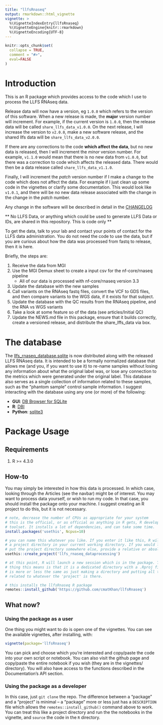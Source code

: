 ```yaml
---
title: "llfsRnaseq"
output: rmarkdown::html_vignette
vignette: >
  %\VignetteIndexEntry{llfsRnaseq}
  %\VignetteEngine{knitr::rmarkdown}
  %\VignetteEncoding{UTF-8}
---
```


```r
knitr::opts_chunk$set(
  collapse = TRUE,
  comment = "#>",
  eval=FALSE
)
```

# Introduction

This is an R package which provides access to the code which I use to process 
the LLFS RNAseq data.  

Release data will now have a version, eg `1.0.0` which refers to the version 
of this software. When a new release is made, the **major** version number 
will increment. For example, if the current version is `1.0.0`, 
then the release data will be called `share_llfs_data_v1.0.0`. 
On the next release, I will increase the version to `v2.0.0`, make a new 
software release, and the shared llfs data will be `share_llfs_data_v2.0.0`.  

If there are any corrections to the code **which affect the data**, but no 
new data is released, then I will increment the *minor* version number. For 
example, `v1.1.0` would mean that there is no new data from `v1.0.0`, but there 
was a correction to code which affects the released data. There would then be a 
data release called `share_llfs_data_v1.1.0`.  

Finally, I will increment the *patch* version number if I make a change to the 
code which does not affect the data. For example if I just clean up some code 
in the vignettes or clarify some documentation. This would look like `v1.0.1`, 
and there will be no new data release associated with the change in the change 
in the *patch* number.  

Any change in the software will be described in detail in the 
[CHANGELOG](articles/news.html)

** No LLFS Data, or anything which could be used to generate LLFS Data or IDs, 
are shared in this repository. This is code only **  

To get the data, talk to your lab and contact your points of contact for the 
LLFS data administration. You do not need the code to use the data, but if you 
are curious about how the data was processed from fastq to release, then it is 
here.  

Briefly, the steps are:

1. Receive the data from MGI
2. Use the MGI Demux sheet to create a input csv for the nf-core/rnaseq pipeline
    - All of our data is processed with nf-core/rnaseq version 3.3
3. Update the database with the new samples
4. Call variants on the RNAseq fastq files, convert the VCF to GDS files, and 
   then compare variants to the WGS data, if it exists for that subject.
5. Update the database with the QC results from the RNAseq pipeline, and 
   the RNA vs WGS variants
6. Take a look at some feature so of the data (see articles/Initial QC)
7. Update the NEWS.md file in this package, ensure that it builds correctly, 
  create a versioned release, and distribute the share_lffs_data via box.  

# The database

The [llfs_rnaseq_database.sqlite](articles/database-overview.html) is now 
distributed along with the released LLFS RNAseq data. It is intended to be a 
formally normalized database that allows me (and you, if you want to use it) 
to re-name samples without losing any information about what the original 
label was, or lose any connection to the metrics which were generated under the 
original label. This database also serves as a single collection of information 
related to these samples, such as the "phantom sample" control sample 
information. I suggest interacting with the database using any one (or more) 
of the following:

- **GUI**: [DB Browser for SQLite](https://sqlitebrowser.org/)
- **R**: [DBI](https://rsqlite.r-dbi.org/)
- **Python**: [sqlite3](https://docs.python.org/3/library/sqlite3.html)
  
# Package Usage

## Requirements

1. R >= 4.3.0

## How-to

You may simply be interested in how this data is processed. In which case, 
looking through the Articles (see the navbar) might be of interest. You may 
want to process data yourself, or wish to run my code. In that case, you should 
install the package onto your machine. I suggest creating an R project to do 
this, but it is not necessary.  

```r
# note, decrease the number of CPUs as appropriate for your system
# this is the official, or as official as anything in R gets, R development 
# toolset. It installs a lot of dependencies, and can take some time.
install.packages('usethis', Ncpus=10)

# you can name this whatever you like. If you enter it like this, R will create 
# a project directory in your current working directory. If you would like to 
# put the project directory somewhere else, provide a relative or absolute path
usethis::create_project('llfs_rnaseq_dataprocessing')

# at this point, R will launch a new session which is in the package. The only 
# thing this means is that it is a dedicated directory with a .Rproj file. It 
# is more or less the same as just making a directory and putting all the stuff 
# related to whatever the 'project' is there.

# this installs the llfsRnaseq R package
remotes::install_github('https://github.com/cmatKhan/llfsRnaseq')
```

## What now?

### Using the package as a user

One thing you might want to do is open one of the vignettes. You can see the 
available vignettes, after installing, with:

```r
vignette(package='llfsRnaseq')
```

You can pick and choose which you're interested and copy/paste the code into 
your own script or notebook. You can also visit the github page and copy/paste 
the entire notebook if you wish (they are in the vignettes/ directory). You 
will also have access to the functions described in the Documentation's 
API section.

### Using the package as a developer

In this case, just `git clone` the repo. The difference between a "package" and 
a "project" is minimal -- a "package" more or less just has a `DESCRIPTION` 
file which allows the `remotes::install_github()` command above to work. You 
can treat this like a project directory and run the the notebooks in the 
vignette, and `source` the code in the `R` directory.
